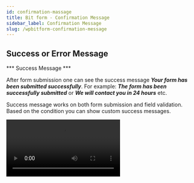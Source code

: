 ```yaml
---
id: confirmation-massage
title: Bit form - Confirmation Message
sidebar_label: Confirmation Message
slug: /wpbitform-confirmation-message
---
```



## Success or Error Message

*** Success Message ***

After form submission one can see the success message ***Your form has been submitted successfully***. For example: ***The form has been successfully submitted*** or ***We will contact you in 24 hours*** etc.

Success message works on both form submission and field validation. Based on the condition you can show custom success messages.

<Video src="Bit-Form-Success-messages" alt="Bit Form confirmation message" w="800" h="400" />

<br/>

*** Error Message ***

If you have any conditions to meet when a form has been submitted or edited. If the condition does not satisfy fully then you can show the error message. For example: ***Cannot but less than five pieces*** or ***Delivery price outside USA is more than $50*** etc.

Error message works on both form data submit and on field validation. Based on the condition you can show custom error messages.

<Video src="Bit-Form-Error-messages" alt="Bit Form confirmation message" w="800" h="400" />


> ***Notice : If you create multiple Success/Error messages then the last created message will be work first. Also you can use workflow for showing specific Success/Error message.***


## Redirect page

After Form submission user/visitor will be redirected to the same page or any custom url. On record/data edit, Redirection will not work.

In redirection form value can be passed by adding parameters with URL.

Redirect URL with form value can be used like this:

website_url?Key_1=bit_form_field_api_name_1&Key_2=bit_form_field_api_name_2

**Key_1 and Key_2 = The field api name where you want to use/put the field value from the current form.

<Video src="Bit-Form-redirection" alt="Bit Form confirmation message" w="800" h="400" />


## Webhook

While submitting or editing any record you can call a ***webhook***. Following methods are available in webhook:

1. GET

2. POST

3. PUT

4. PATCH

5. OPTION

6. DELETE

7. TRACE

8. CONNECT

You can also pass form value via/with webhook. Please follow the following example:

website_url?key_1=bit_form_field_api_name_1&key_2=bit_form_field_api_name_2

**Key_1 and Key_2 = The field api name where you want to use/put the value from this form.

<Image src="webhook1" alt="New-Form" w="1875" h="420" />



<Feedback/>